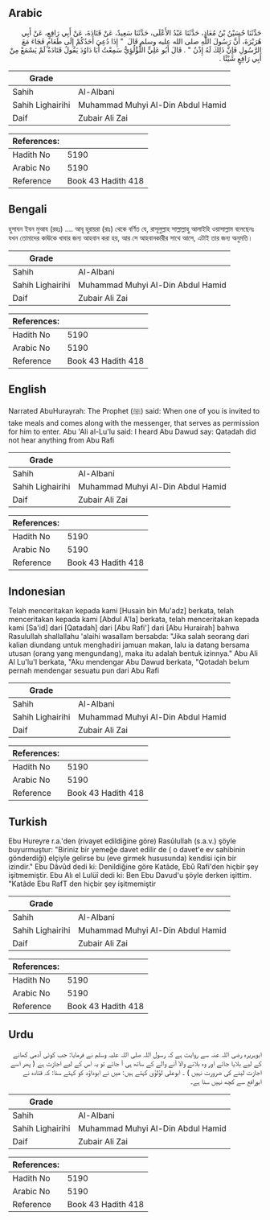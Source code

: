 ## Arabic


<div dir="rtl" lang="ar" style={{fontSize:'larger',backgroundColor:'#f8f9fa',padding:20}}>
حَدَّثَنَا حُسَيْنُ بْنُ مُعَاذٍ، حَدَّثَنَا عَبْدُ الأَعْلَى، حَدَّثَنَا سَعِيدٌ، عَنْ قَتَادَةَ، عَنْ أَبِي رَافِعٍ، عَنْ أَبِي هُرَيْرَةَ، أَنَّ رَسُولَ اللَّهِ صلى الله عليه وسلم قَالَ ‏ "‏ إِذَا دُعِيَ أَحَدُكُمْ إِلَى طَعَامٍ فَجَاءَ مَعَ الرَّسُولِ فَإِنَّ ذَلِكَ لَهُ إِذْنٌ ‏"‏ ‏.‏ قَالَ أَبُو عَلِيٍّ اللُّؤْلُؤِيُّ سَمِعْتُ أَبَا دَاوُدَ يَقُولُ قَتَادَةُ لَمْ يَسْمَعْ مِنْ أَبِي رَافِعٍ شَيْئًا ‏.‏
</div>
<div style={{backgroundColor:'#f8f9fa',padding:20, marginBottom: 10}}><table> <thead> <tr> <th>Grade</th> <th></th> </tr> </thead> <tbody> <tr><td>Sahih</td><td>Al-Albani</td></tr><tr><td>Sahih Lighairihi</td><td>Muhammad Muhyi Al-Din Abdul Hamid</td></tr><tr><td>Daif</td><td>Zubair Ali Zai</td></tr></tbody></table><table> <thead> <tr> <th>References:</th> <th></th> </tr> </thead> <tbody><tr><td>Hadith No</td><td>5190</td></tr><tr><td>Arabic No</td><td>5190</td></tr><tr><td>Reference</td><td>Book 43 Hadith 418</td></tr></tbody></table></div>

## Bengali


<div dir="ltr" lang="bn" style={{fontSize:'larger',backgroundColor:'#f8f9fa',padding:20}}>
হুসাযন ইবন মুআয (রহঃ) .... আবূ হুরায়রা (রাঃ) থেকে বর্ণিত যে, রাসূলুল্লাহ সাল্লাল্লাহু আলাইহি ওয়াসাল্লাম বলেছেনঃ যখন তোমাদের কাঊকে খাবার জন্য আহবান করা হয়, আর সে আহবানকারীর সাথে আসে, এটাই তার জন্য অনুমতি।
</div>
<div style={{backgroundColor:'#f8f9fa',padding:20, marginBottom: 10}}><table> <thead> <tr> <th>Grade</th> <th></th> </tr> </thead> <tbody> <tr><td>Sahih</td><td>Al-Albani</td></tr><tr><td>Sahih Lighairihi</td><td>Muhammad Muhyi Al-Din Abdul Hamid</td></tr><tr><td>Daif</td><td>Zubair Ali Zai</td></tr></tbody></table><table> <thead> <tr> <th>References:</th> <th></th> </tr> </thead> <tbody><tr><td>Hadith No</td><td>5190</td></tr><tr><td>Arabic No</td><td>5190</td></tr><tr><td>Reference</td><td>Book 43 Hadith 418</td></tr></tbody></table></div>

## English


<div dir="ltr" lang="en" style={{fontSize:'larger',backgroundColor:'#f8f9fa',padding:20}}>
Narrated AbuHurayrah: The Prophet (ﷺ) said: When one of you is invited to take meals and comes along with the messenger, that serves as permission for him to enter. Abu 'Ali al-Lu'lu said: I heard Abu Dawud say: Qatadah did not hear anything from Abu Rafi
</div>
<div style={{backgroundColor:'#f8f9fa',padding:20, marginBottom: 10}}><table> <thead> <tr> <th>Grade</th> <th></th> </tr> </thead> <tbody> <tr><td>Sahih</td><td>Al-Albani</td></tr><tr><td>Sahih Lighairihi</td><td>Muhammad Muhyi Al-Din Abdul Hamid</td></tr><tr><td>Daif</td><td>Zubair Ali Zai</td></tr></tbody></table><table> <thead> <tr> <th>References:</th> <th></th> </tr> </thead> <tbody><tr><td>Hadith No</td><td>5190</td></tr><tr><td>Arabic No</td><td>5190</td></tr><tr><td>Reference</td><td>Book 43 Hadith 418</td></tr></tbody></table></div>

## Indonesian


<div dir="ltr" lang="id" style={{fontSize:'larger',backgroundColor:'#f8f9fa',padding:20}}>
Telah menceritakan kepada kami [Husain bin Mu'adz] berkata, telah menceritakan kepada kami [Abdul A'la] berkata, telah menceritakan kepada kami [Sa'id] dari [Qatadah] dari [Abu Rafi'] dari [Abu Hurairah] bahwa Rasulullah shallallahu 'alaihi wasallam bersabda: "Jika salah seorang dari kalian diundang untuk menghadiri jamuan makan, lalu ia datang bersama utusan (orang yang mengundang), maka itu adalah bentuk izinnya." Abu Ali Al Lu'lu'I berkata, "Aku mendengar Abu Dawud berkata, "Qotadah belum pernah mendengar sesuatu pun dari Abu Rafi
</div>
<div style={{backgroundColor:'#f8f9fa',padding:20, marginBottom: 10}}><table> <thead> <tr> <th>Grade</th> <th></th> </tr> </thead> <tbody> <tr><td>Sahih</td><td>Al-Albani</td></tr><tr><td>Sahih Lighairihi</td><td>Muhammad Muhyi Al-Din Abdul Hamid</td></tr><tr><td>Daif</td><td>Zubair Ali Zai</td></tr></tbody></table><table> <thead> <tr> <th>References:</th> <th></th> </tr> </thead> <tbody><tr><td>Hadith No</td><td>5190</td></tr><tr><td>Arabic No</td><td>5190</td></tr><tr><td>Reference</td><td>Book 43 Hadith 418</td></tr></tbody></table></div>

## Turkish


<div dir="ltr" lang="tr" style={{fontSize:'larger',backgroundColor:'#f8f9fa',padding:20}}>
Ebu Hureyre r.a.'den (rivayet edildiğine göre) Rasûlullah (s.a.v.) şöyle buyurmuştur: "Biriniz bir yemeğe davet edilir de ( o davet'e ev sahibinin gönderdiği) elçiyle gelirse bu (eve girmek hususunda) kendisi için bir izindir." Ebu Dâvûd dedi ki: Denildiğine göre Katâde, Ebû Rafi'den hiçbir şey işitmemiştir. Ebu Alı el Lulüî dedi ki: Ben Ebu Davud'u şöyle derken işittim. "Katâde Ebu RafT den hiçbir şey işitmemiştir
</div>
<div style={{backgroundColor:'#f8f9fa',padding:20, marginBottom: 10}}><table> <thead> <tr> <th>Grade</th> <th></th> </tr> </thead> <tbody> <tr><td>Sahih</td><td>Al-Albani</td></tr><tr><td>Sahih Lighairihi</td><td>Muhammad Muhyi Al-Din Abdul Hamid</td></tr><tr><td>Daif</td><td>Zubair Ali Zai</td></tr></tbody></table><table> <thead> <tr> <th>References:</th> <th></th> </tr> </thead> <tbody><tr><td>Hadith No</td><td>5190</td></tr><tr><td>Arabic No</td><td>5190</td></tr><tr><td>Reference</td><td>Book 43 Hadith 418</td></tr></tbody></table></div>

## Urdu


<div dir="rtl" lang="ur" style={{fontSize:'larger',backgroundColor:'#f8f9fa',padding:20}}>
ابوہریرہ رضی اللہ عنہ سے روایت ہے کہ رسول اللہ صلی اللہ علیہ وسلم نے فرمایا: جب کوئی آدمی کھانے کے لیے بلایا جائے اور وہ بلانے والا آنے والے کے ساتھ ہی آ جائے تو یہ اس کے لیے اجازت ہے ( پھر اسے اجازت لینے کی ضرورت نہیں ) ۔ ابوعلی لؤلؤی کہتے ہیں: میں نے ابوداؤد کو کہتے سنا: کہ قتادہ نے ابورافع سے کچھ نہیں سنا ہے۔
</div>
<div style={{backgroundColor:'#f8f9fa',padding:20, marginBottom: 10}}><table> <thead> <tr> <th>Grade</th> <th></th> </tr> </thead> <tbody> <tr><td>Sahih</td><td>Al-Albani</td></tr><tr><td>Sahih Lighairihi</td><td>Muhammad Muhyi Al-Din Abdul Hamid</td></tr><tr><td>Daif</td><td>Zubair Ali Zai</td></tr></tbody></table><table> <thead> <tr> <th>References:</th> <th></th> </tr> </thead> <tbody><tr><td>Hadith No</td><td>5190</td></tr><tr><td>Arabic No</td><td>5190</td></tr><tr><td>Reference</td><td>Book 43 Hadith 418</td></tr></tbody></table></div>